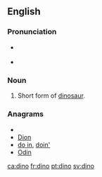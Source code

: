 ==English==

===Pronunciation===
* {{IPA|/ˈdaɪnoʊ/}} {{SAMPA|/daInoU/}}
* {{rhymes|aɪnəʊ}}

===Noun===
{{en-noun}}

# Short form of [[dinosaur]].

===Anagrams===
* {{alphagram|dino}}
* [[Dion#English|Dion]]
* [[do in#English|do in]], [[doin'#English|doin']]
* [[Odin#English|Odin]]

[[ca:dino]]
[[fr:dino]]
[[pt:dino]]
[[sv:dino]]